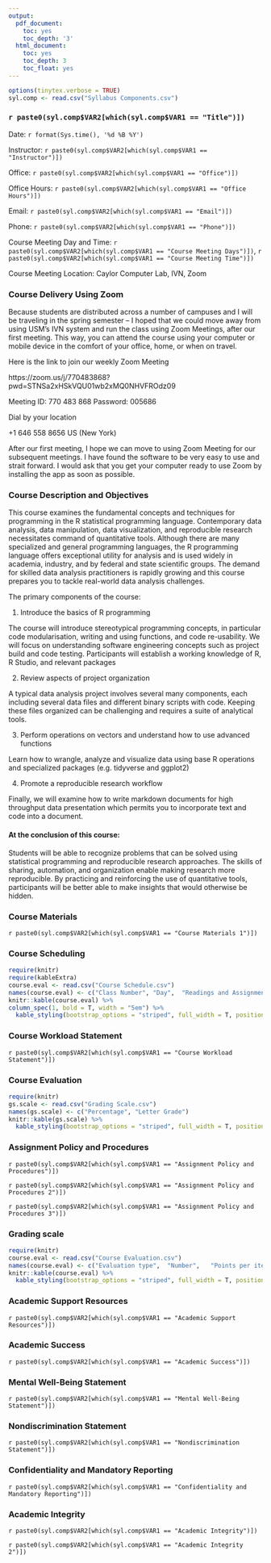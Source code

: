 ---
output:
  pdf_document:
    toc: yes
    toc_depth: '3'
  html_document:
    toc: yes
    toc_depth: 3
    toc_float: yes
---

```{r, include=FALSE}
options(tinytex.verbose = TRUE)
syl.comp <- read.csv("Syllabus Components.csv")
```

### `r paste0(syl.comp$VAR2[which(syl.comp$VAR1 == "Title")])`

Date: `r format(Sys.time(), '%d %B %Y')`

Instructor: `r paste0(syl.comp$VAR2[which(syl.comp$VAR1 == "Instructor")])`

Office: `r paste0(syl.comp$VAR2[which(syl.comp$VAR1 == "Office")])`

Office Hours: `r paste0(syl.comp$VAR2[which(syl.comp$VAR1 == "Office Hours")])`

Email: `r paste0(syl.comp$VAR2[which(syl.comp$VAR1 == "Email")])`

Phone: `r paste0(syl.comp$VAR2[which(syl.comp$VAR1 == "Phone")])`

Course Meeting Day and Time: `r paste0(syl.comp$VAR2[which(syl.comp$VAR1 == "Course Meeting Days")])`, `r paste0(syl.comp$VAR2[which(syl.comp$VAR1 == "Course Meeting Time")])`

Course Meeting Location: Caylor Computer Lab, IVN, Zoom

### Course Delivery Using Zoom

Because students are distributed across a number of campuses and I will be traveling in the spring semester – I hoped that we could move away from using USM’s IVN system and run the class using Zoom Meetings, after our first meeting. This way, you can attend the course using your computer or mobile device in the comfort of your office, home, or when on travel.

Here is the link to join our weekly Zoom Meeting

https://zoom.us/j/770483868?pwd=STNSa2xHSkVQU01wb2xMQ0NHVFROdz09

Meeting ID: 770 483 868
Password: 005686

Dial by your location

+1 646 558 8656 US (New York)

After our first meeting, I hope we can move to using Zoom Meeting for our subsequent meetings. I have found the software to be very easy to use and strait forward. I would ask that you get your computer ready to use Zoom by installing the app as soon as possible.

### Course Description and Objectives
This course examines the fundamental concepts and techniques for programming in the R statistical programming language. Contemporary data analysis, data manipulation, data visualization, and reproducible research necessitates command of quantitative tools. Although there are many specialized and general programming languages, the R programming language offers exceptional utility for analysis and is used widely in academia, industry, and by federal and state scientific groups. The demand for skilled data analysis practitioners is rapidly growing and this course prepares you to tackle real-world data analysis challenges.

The primary components of the course: 

1) Introduce the basics of R programming

The course will introduce stereotypical programming concepts, in particular code modularisation, writing and using functions, and code re-usability. We will focus on understanding software engineering concepts such as project build and code testing. Participants will establish a working knowledge of R, R Studio, and relevant packages

2) Review aspects of project organization

A typical data analysis project involves several many components, each including several data files and different binary scripts with code. Keeping these files organized can be challenging and requires a suite of analytical tools.

3) Perform operations on vectors and understand how to use advanced functions

Learn how to wrangle, analyze and visualize data using base R operations and specialized packages (e.g. tidyverse and ggplot2)

4) Promote a reproducible research workflow

Finally, we will examine how to  write markdown documents for high throughput data presentation which permits you to incorporate text and code into a document. 

#### At the conclusion of this course: 
Students will be able to recognize problems that can be solved using statistical programming and reproducible research approaches. The skills of sharing, automation, and organization enable making research more reproducible. By practicing and reinforcing the use of quantitative tools, participants will be better able to make insights that would otherwise be hidden.

### Course Materials
`r paste0(syl.comp$VAR2[which(syl.comp$VAR1 == "Course Materials 1")])`

### Course Scheduling
```{r, echo=FALSE, message=FALSE, warning=FALSE}
require(knitr)
require(kableExtra)
course.eval <- read.csv("Course Schedule.csv")
names(course.eval) <- c("Class Number",	"Day",	"Readings and Assignments", "Video Link")
knitr::kable(course.eval) %>%
column_spec(1, bold = T, width = "5em") %>%
  kable_styling(bootstrap_options = "striped", full_width = T, position = "center")
```

### Course Workload Statement
`r paste0(syl.comp$VAR2[which(syl.comp$VAR1 == "Course Workload Statement")])`

### Course Evaluation
```{r, echo=FALSE, message=FALSE, warning=FALSE}
require(knitr)
gs.scale <- read.csv("Grading Scale.csv")
names(gs.scale) <- c("Percentage", "Letter Grade")
knitr::kable(gs.scale) %>%
  kable_styling(bootstrap_options = "striped", full_width = T, position = "center")
```

### Assignment Policy and Procedures
`r paste0(syl.comp$VAR2[which(syl.comp$VAR1 == "Assignment Policy and Procedures")])`

`r paste0(syl.comp$VAR2[which(syl.comp$VAR1 == "Assignment Policy and Procedures 2")])`

`r paste0(syl.comp$VAR2[which(syl.comp$VAR1 == "Assignment Policy and Procedures 3")])`

### Grading scale
```{r, echo=FALSE, message=FALSE, warning=FALSE}
require(knitr)
course.eval <- read.csv("Course Evaluation.csv")
names(course.eval) <- c("Evaluation type",	"Number",	"Points per item",	"Total points")
knitr::kable(course.eval) %>%
  kable_styling(bootstrap_options = "striped", full_width = T, position = "center")
```

### Academic Support Resources
`r paste0(syl.comp$VAR2[which(syl.comp$VAR1 == "Academic Support Resources")])`

### Academic Success
`r paste0(syl.comp$VAR2[which(syl.comp$VAR1 == "Academic Success")])`

### Mental Well-Being Statement
`r paste0(syl.comp$VAR2[which(syl.comp$VAR1 == "Mental Well-Being Statement")])`

### Nondiscrimination Statement
`r paste0(syl.comp$VAR2[which(syl.comp$VAR1 == "Nondiscrimination Statement")])`

### Confidentiality and Mandatory Reporting
`r paste0(syl.comp$VAR2[which(syl.comp$VAR1 == "Confidentiality and Mandatory Reporting")])`
\pagebreak

### Academic Integrity
`r paste0(syl.comp$VAR2[which(syl.comp$VAR1 == "Academic Integrity")])`

`r paste0(syl.comp$VAR2[which(syl.comp$VAR1 == "Academic Integrity 2")])`
